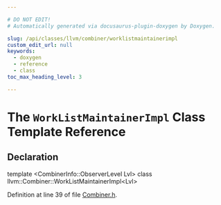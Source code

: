 ```yaml
---

# DO NOT EDIT!
# Automatically generated via docusaurus-plugin-doxygen by Doxygen.

slug: /api/classes/llvm/combiner/worklistmaintainerimpl
custom_edit_url: null
keywords:
  - doxygen
  - reference
  - class
toc_max_heading_level: 3

---
```





# The `WorkListMaintainerImpl` Class Template Reference

<DoxygenPage pluginConfig={pluginConfig}>



## Declaration

<CodeBlock>template &lt;CombinerInfo::ObserverLevel Lvl&gt;
class llvm::Combiner::WorkListMaintainerImpl&lt;Lvl&gt;</CodeBlock>


Definition at line 39 of file <a href="/docs/api/files/include/include/llvm/include/llvm/codegen/include/llvm/codegen/globalisel/combiner-h">Combiner.h</a>.

</DoxygenPage>
